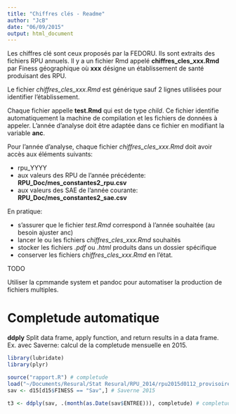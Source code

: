 ```yaml
---
title: "Chiffres clés - Readme"
author: "JcB"
date: "06/09/2015"
output: html_document
---
```


Les chiffres clé sont ceux proposés par la FEDORU. Ils sont extraits des fichiers RPU annuels. Il y a un fichier Rmd appelé __chiffres_cles_xxx.Rmd__ par Finess géographique où __xxx__ désigne un établissement de santé produisant des RPU.

Le fichier _chiffres_cles_xxx.Rmd_ est générique sauf 2 lignes utilisées pour identifier l'établissement.

Chaque fichier appelle __test.Rmd__ qui est de type _child_. Ce fichier identifie automatiquement la machine de compilation et les fichiers de données à appeler. L'année d'analyse doit être adaptée dans ce fichier en modifiant la variable __anc__.

Pour l'année d'analyse, chaque fichier _chiffres_cles_xxx.Rmd_ doit avoir accès aux éléments suivants:

- rpu_YYYY
- aux valeurs des RPU de l'année précédente: __RPU_Doc/mes_constantes2_rpu.csv__
- aux valeurs des SAE de l'année courante: __RPU_Doc/mes_constantes2_sae.csv__

En pratique:

- s'assurer que le fichier _test.Rmd_ correspond à l'année souhaitée (au besoin ajuster anc)
- lancer le ou les fichiers _chiffres_cles_xxx.Rmd_ souhaités
- stocker les fichiers _.pdf_ ou _.html_ produits dans un dossier spécifique
- conserver les fichiers _chiffres_cles_xxx.Rmd_ en l'état.

TODO

Utiliser la cpmmande system et pandoc pour automatiser la production de fichiers multiples.

Completude automatique
======================

__ddply__ Split data frame, apply function, and return results in a data frame. Ex. avec Saverne: calcul de la completude mensuelle en 2015.

```r
library(lubridate)
library(plyr)

source("rapport.R") # completude
load("~/Documents/Resural/Stat Resural/RPU_2014/rpu2015d0112_provisoire.Rda")
sav <- d15[d15$FINESS == "Sav",] # Saverne 2015

t3 <- ddply(sav, .(month(as.Date(sav$ENTREE))), completude) # completude par mois

```

